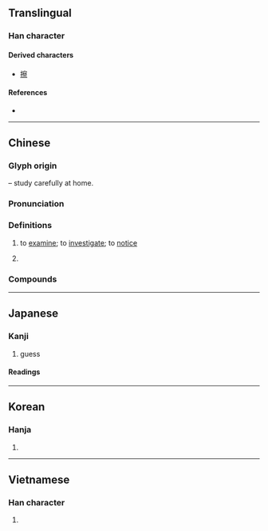 {{also|詧}}
{{character info}}
==Translingual==

===Han character===
{{Han char|rn=40|rad=宀|as=11|sn=14|four=30901|canj=JBOF|ids=⿱宀祭}}

====Derived characters====
* [[擦]]

====References====
* {{Han ref|kx=0290.160|dkj=07283|dj=0574.230|hdz=20948.080|uh=5BDF|ud=23519|bh=B9EE|bd=47598}}

----

==Chinese==
{{zh-forms|ss=𰌵}}

===Glyph origin===
{{Han etym}}
{{Han compound|宀|t1=roof|祭|ls=psc|c1=s|c2=p}} – study carefully at home.

===Pronunciation===
{{zh-pron
|m=chá
|m-s=ca2
|dg=ца1
|c=caat3
|c-t=cat2
|g=cat6
|h=pfs=chhat;gd=cad5
|j=cah4
|mb=chuŏi
|md=chák
|mn=ml,jj,tw:chhat
|mn-t=cag4
|w=4tshaq
|x=ca6
|mc=y
|oc=y
|cat=v
}}

===Definitions===
{{zh-hanzi}}

# to [[examine]]; to [[investigate]]; to [[notice]]
# {{zh-short|察哈爾}}
#: {{zh-x|^晉 ^察 ^冀 ^邊區|Shanxi-'''Chahar'''-Hebei Border Region}}

===Compounds===
{{zh-der|不察|京察|亮察|仰觀俯察|伺察|便衣警察|保安警察|俯察|偵察|偵察兵|偵察機|偵察衛星|公路警察|刑事警察|制服警察|勘察|司法警察|垂察|失察|察勘|察哈爾省|察子|察察|察察為明|察察而明|察惠|察核|察照|察相|察看|察知|察納|察聽|察舉|察見淵魚|察覺|察言觀色|察訪|察警|察院|審察|專業警察|彰往察來|按察|按察使|探察|明察|明察暗訪|明察秋毫|未察|查察|檢察|檢察官|檢察署|檢察院|欽察汗國|水上警察|洞察|洞察其奸|洞察機先|海上偵察|清察|留置觀察|監察|監察人|監察委員|監察御史|監察權|監察院|盤察|省察|督察|祕密警察|視察|稽察|糾察|糾察隊|經濟警察|義勇警察|習而不察|考察|考察團|聽籬察壁|肐肢肐察|苛察|荃察|行政警察|補察|覺察|觀察|觀察使|觀察員|觀察家|觀察所|觀察法|觀形察色|觀貌察色|訪察|診察|詗察|詢察|詳察|諒察|譏察|警察|警察制度|警察勤務|警察學|警察學校|警察局|警察權|警察節|軍事警察|軍法警察|巡察|迫而察之|鎮暴警察|鐵路警察|鑒察|駐衛警察|體察|察顏觀色|察布}}

----

==Japanese==

===Kanji===
{{ja-kanji|grade=4|rs=宀11}}

# guess

====Readings====
{{ja-readings
|goon=せち
|kanon=さつ
|kun=し-る, み-る, あき-らか
}}

----

==Korean==

===Hanja===
{{ko-hanja|찰}}

# {{rfdef|ko|sort=宀11}}

----

==Vietnamese==

===Han character===
{{vi-readings|reading=sát, xét|rs=宀11}}

# {{rfdef|vi}}